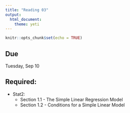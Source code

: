 ```yaml
---
title: "Reading 03"
output: 
  html_document: 
    theme: yeti
---
```


```r
knitr::opts_chunk$set(echo = TRUE)
```

## Due

Tuesday, Sep 10

## Required:

- Stat2:
    + Section 1.1 - The Simple Linear Regression Model
    + Section 1.2 - Conditions for a Simple Linear Model
  
